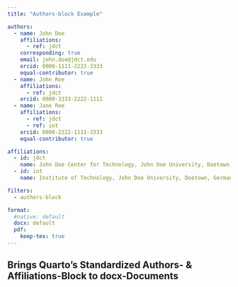 ```yaml
---
title: "Authors-block Example"

authors:
  - name: John Doe
    affiliations:
      - ref: jdct
    corresponding: true
    email: john.doe@jdct.edu
    orcid: 0000-1111-2222-3333
    equal-contributor: true
  - name: John Roe
    affiliations:
      - ref: jdct
    orcid: 0000-3333-2222-1111
  - name: Jane Roe
    affiliations:
      - ref: jdct
      - ref: iot
    orcid: 0000-2222-1111-3333
    equal-contributor: true

affiliations:
  - id: jdct
    name: John Doe Center for Technology, John Doe University, Doetown, Germany.
  - id: iot
    name: Institute of Technology, John Doe University, Doetown, Germany.

filters:
  - authors-block

format:
  #native: default
  docx: default
  pdf:
    keep-tex: true
---
```


## Brings Quarto's Standardized Authors- & Affiliations-Block to docx-Documents

